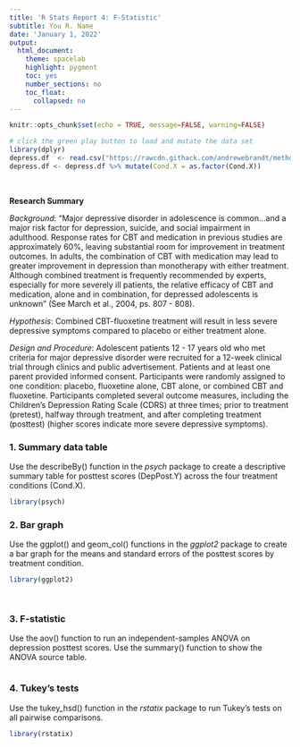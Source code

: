 ```yaml
---
title: 'R Stats Report 4: F-Statistic'
subtitle: You R. Name
date: 'January 1, 2022'
output:
  html_document:
    theme: spacelab
    highlight: pygment
    toc: yes
    number_sections: no
    toc_float:
      collapsed: no
---
```

<!-- In the header above, edit the name and date -->

<!-- Do not edit style -->
<style type="text/css">
.main-container {font-size: 18px;}
</style>

<!-- Do not edit this first code chunk -->
```r
knitr::opts_chunk$set(echo = TRUE, message=FALSE, warning=FALSE)

# click the green play button to load and mutate the data set
library(dplyr)
depress.df  <- read.csv("https://rawcdn.githack.com/andrewebrandt/methods.github.io/main/object/datasets/depress.csv", header = TRUE)
depress.df <- depress.df %>% mutate(Cond.X = as.factor(Cond.X))  
```
<br>

**Research Summary**

*Background*: "Major depressive disorder in adolescence is common...and a major risk factor for depression, suicide, and social impairment in adulthood. Response rates for CBT and medication in previous studies are approximately 60%, leaving substantial room for improvement in treatment outcomes. In adults, the combination of CBT with medication may lead to greater improvement in depression than monotherapy with either treatment. Although combined treatment is frequently recommended by experts, especially for more severely ill patients, the relative efficacy of CBT and medication, alone and in combination, for depressed adolescents is unknown" (See March et al., 2004, ps. 807 - 808).

*Hypothesis*: Combined CBT-fluoxetine treatment will result in less severe depressive symptoms compared to placebo or either treatment alone.

*Design and Procedure*: Adolescent patients 12 - 17 years old who met criteria for major depressive disorder were recruited for a 12-week clinical trial through clinics and public advertisement. Patients and at least one parent provided informed consent. Participants were randomly assigned to one condition: placebo, fluoxetine alone, CBT alone, or combined CBT and fluoxetine. Participants completed several outcome measures, including the Children's Depression Rating Scale (CDRS) at three times; prior to treatment (pretest), halfway through treatment, and after completing treatment (posttest) (higher scores indicate more severe depressive symptoms).


### 1. Summary data table

Use the describeBy() function in the *psych* package to create a descriptive summary table for posttest scores (DepPost.Y) across the four treatment conditions (Cond.X). 
```r
library(psych) 


```


### 2. Bar graph

Use the ggplot() and geom_col() functions in the *ggplot2* package to create a bar graph for the means and standard errors of the posttest scores by treatment condition.
```r
library(ggplot2)

                  
```


### 3. F-statistic

Use the aov() function to run an independent-samples ANOVA on depression posttest scores. Use the summary() function to show the ANOVA source table.
```r


```


### 4. Tukey's tests

Use the tukey_hsd() function in the *rstatix* package to run Tukey's tests on all pairwise comparisons.
```r
library(rstatix)


```

